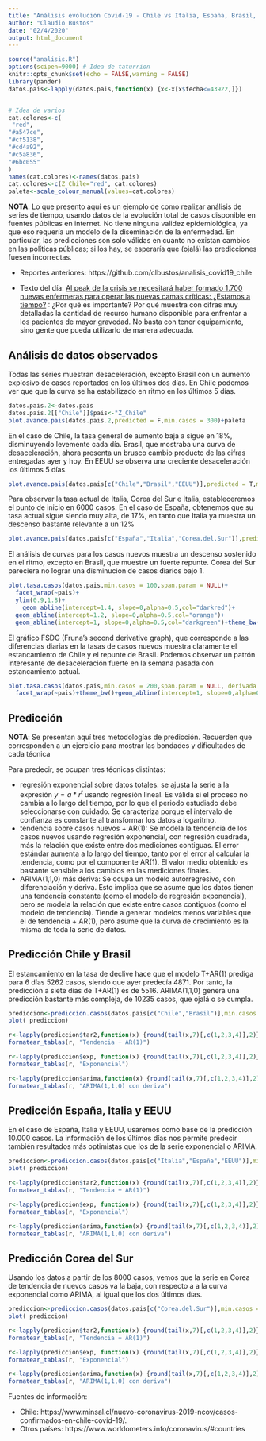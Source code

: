 ```yaml
---
title: "Análisis evolución Covid-19 - Chile vs Italia, España, Brasil, Corea del Sur (02/04/2020)"
author: "Claudio Bustos"
date: "02/4/2020"
output: html_document
---
```


```r
source("analisis.R")
options(scipen=9000) # Idea de taturrion
knitr::opts_chunk$set(echo = FALSE,warning = FALSE)
library(pander)
datos.pais<-lapply(datos.pais,function(x) {x<-x[x$fecha<=43922,]})


# Idea de varios
cat.colores<-c(
 "red",
"#a547ce",
"#cf5138",
"#cd4a92",
"#c5a836",
"#6bc055"
)
names(cat.colores)<-names(datos.pais)
cat.colores<-c(Z_Chile="red", cat.colores)
paleta<-scale_colour_manual(values=cat.colores)
```

**NOTA**: Lo que presento aquí es un ejemplo de como realizar análisis de series de tiempo, usando datos de la evolución total de casos disponible en fuentes públicas en internet. No tiene ninguna validez epidemiológica, ya que eso requería un modelo de la diseminación de la enfermedad. En particular, las predicciones son solo válidas en cuanto no existan cambios en las políticas públicas; si los hay, se esperaría que (ojalá) las predicciones fuesen incorrectas.

* Reportes anteriores: https://github.com/clbustos/analisis_covid19_chile


* Texto del día: [Al peak de la crisis se necesitará haber formado 1.700 nuevas enfermeras para operar las nuevas camas críticas: ¿Estamos a tiempo?](https://interferencia.cl/articulos/al-peak-de-la-crisis-se-necesitara-haber-formado-1700-nuevas-enfermeras-para-operar-las) : ¿Por qué es importante? Por qué muestra con cifras muy detalladas la cantidad de recurso humano disponible para enfrentar a los pacientes de mayor gravedad. No basta con tener equipamiento, sino gente que pueda utilizarlo de manera adecuada.
  
## Análisis de datos observados

Todas las series muestran desaceleración, excepto Brasil con un aumento explosivo de casos reportados en los últimos dos días. En Chile podemos ver que que la curva se ha estabilizado en ritmo en los últimos 5 días.
```r
datos.pais.2<-datos.pais
datos.pais.2[["Chile"]]$pais<-"Z_Chile"
plot.avance.pais(datos.pais.2,predicted = F,min.casos = 300)+paleta
```

En el caso de Chile, la tasa general de aumento baja a sigue en 18%, disminuyendo levemente cada día. Brasil, que mostraba una curva de desaceleración, ahora presenta un brusco cambio producto de las cifras entregadas ayer y hoy. En EEUU se observa una creciente desaceleración los últimos 5 días.



```r
plot.avance.pais(datos.pais[c("Chile","Brasil","EEUU")],predicted = T,min.casos = 300, span.param = NULL)+facet_wrap(~pais)+paleta
```


Para observar la tasa actual de Italia, Corea del Sur e Italia, estableceremos el punto de inicio en 6000 casos. En el caso de España, obtenemos que su tasa actual sigue siendo muy alta, de 17%, en tanto que Italia ya muestra un descenso bastante relevante a un 12%

```r
plot.avance.pais(datos.pais[c("España","Italia","Corea.del.Sur")],predicted = T,min.casos = 6000, span.param = NULL)+facet_wrap(~pais)+paleta
```

El análisis de curvas para los casos nuevos muestra un descenso sostenido en el ritmo, excepto en Brasil, que muestre un fuerte repunte. Corea del Sur pareciera no lograr una disminución de casos diarios bajo 1.

```r
plot.tasa.casos(datos.pais,min.casos = 100,span.param = NULL)+
  facet_wrap(~pais)+
  ylim(0.9,1.8)+
    geom_abline(intercept=1.4, slope=0,alpha=0.5,col="darkred")+
  geom_abline(intercept=1.2, slope=0,alpha=0.5,col="orange")+
  geom_abline(intercept=1, slope=0,alpha=0.5,col="darkgreen")+theme_bw()+paleta
```

El gráfico FSDG (Fruna's second derivative graph), que corresponde a las diferencias diarias en la tasas de casos nuevos muestra claramente el estancamiento de Chile y el repunte de Brasil. Podemos observar un patrón interesante de desaceleración fuerte en la semana pasada con estancamiento actual. 

```r
plot.tasa.casos(datos.pais,min.casos = 200,span.param = NULL, derivada.2 = TRUE)+
  facet_wrap(~pais)+theme_bw()+geom_abline(intercept=1, slope=0,alpha=0.5,col="darkgreen")+ylab("tasa día n / tasa día n-1")+paleta
```


## Predicción

**NOTA**: Se presentan aquí tres metodologías de predicción. Recuerden que corresponden a un ejercicio para mostrar las bondades y dificultades de cada técnica

Para predecir, se ocupan tres técnicas distintas:

* regresión exponencial sobre datos totales: se ajusta la serie a la expresión $y=a * r^t$ usando regresión lineal. Es válida si el proceso no cambia a lo largo del tiempo, por lo que el periodo estudiado debe seleccionarse con cuidado. Se caracteriza porque el intervalo de confianza es constante al transformar los datos a logaritmo. 
* tendencia sobre casos nuevos + AR(1): Se modela la tendencia de los casos nuevos usando regresión exponencial, con regresión cuadrada, más la relación que existe entre dos mediciones contiguas. El error estándar aumenta a lo largo del tiempo, tanto por el error al calcular la tendencia, como por el componente AR(1). El valor medio obtenido es bastante sensible a los cambios en las mediciones finales.
* ARIMA(1,1,0) más deriva: Se ocupa un modelo autorregresivo, con diferenciación y deriva. Esto implica que se asume que los datos tienen una tendencia constante (como el modelo de regresión exponencial), pero se modela la relación que existe entre casos contiguos (como el modelo de tendencia). Tiende a generar modelos menos variables que el de tendencia + AR(1), pero asume que la curva de crecimiento es la misma de toda la serie de datos.

## Predicción Chile y Brasil

El estancamiento en la tasa de declive hace que el modelo T+AR(1) prediga para 6 días 5262 casos, siendo que ayer predecía 4871. Por tanto, la predicción a siete días de T+AR(1) es de 5516. ARIMA(1,1,0) genera una predicción bastante más compleja, de 10235 casos, que ojalá o se cumpla.
```r
prediccion<-prediccion.casos(datos.pais[c("Chile","Brasil")],min.casos = 300)
plot( prediccion)
```



```r
r<-lapply(prediccion$tar2,function(x) {round(tail(x,7)[,c(1,2,3,4)],2)})
formatear_tablas(r, "Tendencia + AR(1)")
```

```r
r<-lapply(prediccion$exp, function(x) {round(tail(x,7)[,c(1,2,3,4)],2)})
formatear_tablas(r, "Exponencial")
```

```r
r<-lapply(prediccion$arima,function(x) {round(tail(x,7)[,c(1,2,3,4)],2)})
formatear_tablas(r, "ARIMA(1,1,0) con deriva")
```


## Predicción España, Italia y EEUU
 En el caso de España, Italia y EEUU, usaremos como base de la predicción 10.000 casos. La información de los últimos días nos permite predecir también resultados más optimistas que los de la serie exponencial o ARIMA.


```r
prediccion<-prediccion.casos(datos.pais[c("Italia","España","EEUU")],min.casos = 10000)
plot( prediccion)
```

```r
r<-lapply(prediccion$tar2,function(x) {round(tail(x,7)[,c(1,2,3,4)],2)})
formatear_tablas(r, "Tendencia + AR(1)")
```

```r
r<-lapply(prediccion$exp, function(x) {round(tail(x,7)[,c(1,2,3,4)],2)})
formatear_tablas(r, "Exponencial")
```


```r
r<-lapply(prediccion$arima,function(x) {round(tail(x,7)[,c(1,2,3,4)],2)})
formatear_tablas(r, "ARIMA(1,1,0) con deriva")
```

## Predicción Corea del Sur


Usando los datos a partir de los 8000 casos, vemos que la serie en Corea de tendencia de nuevos casos va la baja, con respecto a a la curva exponencial como ARIMA, al igual que los dos últimos días.


```r
prediccion<-prediccion.casos(datos.pais[c("Corea.del.Sur")],min.casos = 8000)
plot( prediccion)
```

```r
r<-lapply(prediccion$tar2,function(x) {round(tail(x,7)[,c(1,2,3,4)],2)})
formatear_tablas(r, "Tendencia + AR(1)")
```

```r
r<-lapply(prediccion$exp, function(x) {round(tail(x,7)[,c(1,2,3,4)],2)})
formatear_tablas(r, "Exponencial")
```


```r
r<-lapply(prediccion$arima,function(x) {round(tail(x,7)[,c(1,2,3,4)],2)})
formatear_tablas(r, "ARIMA(1,1,0) con deriva")
```

Fuentes de información:

* Chile: https://www.minsal.cl/nuevo-coronavirus-2019-ncov/casos-confirmados-en-chile-covid-19/.
* Otros países: https://www.worldometers.info/coronavirus/#countries
